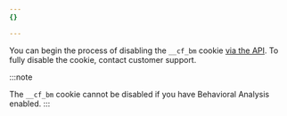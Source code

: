 ```yaml
---
{}

---
```


You can begin the process of disabling the `__cf_bm` cookie [via the API](/api/operations/bot-management-for-a-zone-update-config). To fully disable the cookie, contact customer support.

:::note

The `__cf_bm` cookie cannot be disabled if you have Behavioral Analysis enabled. 
:::
